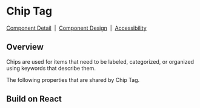
# Chip Tag

[Component Detail](https://design.blip.ai/document/13#/button/visao-geral-button)
&nbsp;|&nbsp;
[Component Design](https://design.blip.ai/d/UbKsV1JhXTK4/design-1#/button/resumo-button)
&nbsp;|&nbsp;
[Accessibility](https://design.blip.ai/d/UbKsV1JhXTK4/design-1#/button/acessibilidade-button)

## Overview

Chips are used for items that need to be labeled, categorized, or organized using keywords that describe them.

<Canvas of={ChipTagStories.Properties}></Canvas>

<Meta isTemplate />

The following properties that are shared by Chip Tag.

<Controls />

## Build on React

<Source of={ChipTagStories.FrameworkReact} />